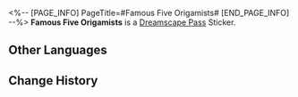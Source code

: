 <%-- [PAGE_INFO]
PageTitle=#Famous Five Origamists#
[END_PAGE_INFO] --%>
{{Stub|Location information}}
{{Item Infobox
|id          = 223715
|image       = Dreamscape Pass Sticker Famous Five Origamists.png
|type        = Dreamscape Pass Sticker
|type2       = Stars in the Dream Stickers
|invCategory = 
|rarity      = 4
|effect      = 
|description = Digital stickers that can be used to decorate the pages of the Dreamtour Handbook. They come in many different styles.
|source1     = [[Finish all the Origami Birds' stories and obtain the Famous Five Origamists' Planet of Festivities Collectible Card]]
}}
{{Description|When everyone works together, an unspoken greatness is achieved.}}
'''Famous Five Origamists''' is a [[Dreamscape Pass]] Sticker.

==Other Languages==
{{Other Languages
|en   = Famous Five Origamists
|zhs  = 折纸五杰
|zht  = 摺紙五傑
|ja   = 折り紙の五傑
|ko   = 종이새 파이브
|es   = Los cinco grandes maestros del origami
|fr   = Cinq grands maîtres des origamis
|ru   = Знаменитая пятёрка оригамистов
|th   = นกกระดาษผู้กล้าทั้งห้า
|vi   = Chim Giấy Ngũ Kiệt
|de   = Die fünf Origamimeister
|id   = Lima Maestro Origami
|pt   = Cinco Origamistas Célebres
}}

==Change History==
{{Change History|2.2}}